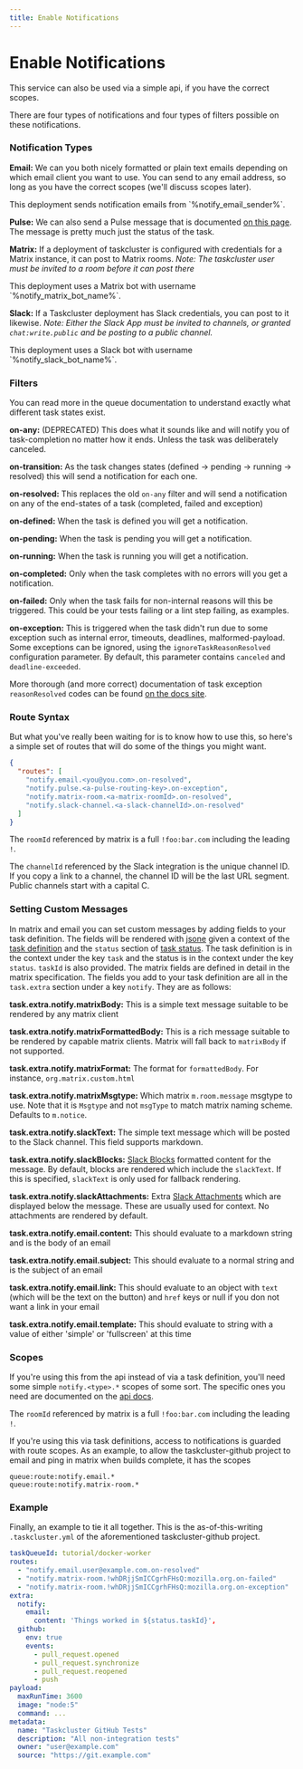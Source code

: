 ```yaml
---
title: Enable Notifications
---
```



# Enable Notifications

This service can also be used via a simple api, if you have the correct scopes.

There are four types of notifications and four types of filters possible on these notifications.

### Notification Types

__Email:__ We can you both nicely formatted or plain text emails depending on which email client you want to use. You can send to any email address, so long as you have the correct scopes (we'll discuss scopes later).

<SiteSpecific>
This deployment sends notification emails from `%notify_email_sender%`.
</SiteSpecific>

__Pulse:__ We can also send a Pulse message that is documented [on this page](/docs/reference/core/notify/exchanges). The message is  pretty much just the status of the task.

__Matrix:__ If a deployment of taskcluster is configured with credentials for a Matrix instance, it can post to Matrix rooms. *Note: The taskcluster user must be invited to a room before it can post there*

<SiteSpecific>
This deployment uses a Matrix bot with username `%notify_matrix_bot_name%`.
</SiteSpecific>

__Slack:__ If a Taskcluster deployment has Slack credentials, you can post to it likewise. *Note: Either the Slack App must be invited to channels, or granted `chat:write.public` and be posting to a public channel.*

<SiteSpecific>
This deployment uses a Slack bot with username `%notify_slack_bot_name%`.
</SiteSpecific>

### Filters

You can read more in the queue documentation to understand exactly what different
task states exist.

__on-any:__ (DEPRECATED) This does what it sounds like and will notify you of task-completion no matter how it ends. Unless the task was deliberately canceled.

__on-transition:__ As the task changes states (defined -> pending -> running -> resolved) this will send a notification for each one.

__on-resolved:__ This replaces the old `on-any` filter and will send a notification on any of the end-states of a task (completed, failed and exception)

__on-defined:__ When the task is defined you will get a notification.

__on-pending:__ When the task is pending you will get a notification.

__on-running:__ When the task is running you will get a notification.

__on-completed:__ Only when the task completes with no errors will you get a notification.

__on-failed:__ Only when the task fails for non-internal reasons will this be triggered. This could be your tests failing or a lint step failing, as examples.

__on-exception:__ This is triggered when the task didn't run due to some exception such as internal error, timeouts, deadlines, malformed-payload. Some exceptions can be ignored, using the `ignoreTaskReasonResolved` configuration parameter.  By default, this parameter contains `canceled` and `deadline-exceeded`.

More thorough (and more correct) documentation of task exception `reasonResolved` codes can be found [on the docs site](/docs/reference/platform/queue/api#status).

### Route Syntax

But what you've really been waiting for is to know how to use this, so here's a simple set of routes that will do some of the things you might want.

```json
{
  "routes": [
    "notify.email.<you@you.com>.on-resolved",
    "notify.pulse.<a-pulse-routing-key>.on-exception",
    "notify.matrix-room.<a-matrix-roomId>.on-resolved",
    "notify.slack-channel.<a-slack-channelId>.on-resolved"
  ]
}
```

The `roomId` referenced by matrix is a full `!foo:bar.com` including the leading `!`.

The `channelId` referenced by the Slack integration is the unique channel ID. If you copy a link to a channel, the
channel ID will be the last URL segment. Public channels start with a capital C.

### Setting Custom Messages

In matrix and email you can set custom messages by adding fields to your task definition. The fields will be rendered with [jsone](https://json-e.js.org/)
given a context of the [task definition](/docs/reference/platform/queue/api#get-task-definition)
and the `status` section of [task status](/docs/reference/platform/queue/references/events#message-payload-4).
The task definition is in the context under the key `task` and the status is in the context under the key `status`. `taskId` is also provided.
The matrix fields are defined in detail in the matrix specification.
The fields you add to your task definition are all in the `task.extra` section under a key `notify`. They are as follows:

__task.extra.notify.matrixBody:__ This is a simple text message suitable to be rendered by any matrix client

__task.extra.notify.matrixFormattedBody:__ This is a rich message suitable to be rendered by capable matrix clients. Matrix will fall back to `matrixBody` if not supported.

__task.extra.notify.matrixFormat:__ The format for `formattedBody`. For instance, `org.matrix.custom.html`

__task.extra.notify.matrixMsgtype:__ Which matrix `m.room.message` msgtype to use. Note that it is `Msgtype` and not `msgType` to match matrix naming scheme. Defaults to `m.notice`.

__task.extra.notify.slackText:__ The simple text message which will be posted to the Slack channel. This field supports markdown.

__task.extra.notify.slackBlocks:__ [Slack Blocks](https://api.slack.com/reference/block-kit/blocks) formatted content for the message. By default, blocks are rendered which include
the `slackText`. If this is specified, `slackText` is only used for fallback rendering.

__task.extra.notify.slackAttachments:__ Extra [Slack Attachments](https://api.slack.com/reference/messaging/attachments) which are displayed below the message. These are usually used for context.
No attachments are rendered by default.

__task.extra.notify.email.content:__ This should evaluate to a markdown string and is the body of an email

__task.extra.notify.email.subject:__ This should evaluate to a normal string and is the subject of an email

__task.extra.notify.email.link:__ This should evaluate to an object with `text` (which will be the text on the button) and `href` keys or null if you don not want a link in your email

__task.extra.notify.email.template:__ This should evaluate to string with a value of either 'simple' or 'fullscreen' at this time


### Scopes

If you're using this from the api instead of via a task definition, you'll need some simple ``notify.<type>.*`` scopes of some sort. The specific ones you need are documented on the [api docs](/docs/reference/core/notify/api).

The `roomId` referenced by matrix is a full `!foo:bar.com` including the leading `!`.

If you're using this via task definitions, access to notifications is guarded with route scopes. As an example, to allow the taskcluster-github project to email and ping in matrix when builds complete, it has the scopes

```
queue:route:notify.email.*
queue:route:notify.matrix-room.*
```

### Example

Finally, an example to tie it all together. This is the as-of-this-writing ``.taskcluster.yml`` of the aforementioned taskcluster-github project.


```yaml
taskQueueId: tutorial/docker-worker
routes:
  - "notify.email.user@example.com.on-resolved"
  - "notify.matrix-room.!whDRjjSmICCgrhFHsQ:mozilla.org.on-failed"
  - "notify.matrix-room.!whDRjjSmICCgrhFHsQ:mozilla.org.on-exception"
extra:
  notify:
    email:
      content: 'Things worked in ${status.taskId}',
  github:
    env: true
    events:
      - pull_request.opened
      - pull_request.synchronize
      - pull_request.reopened
      - push
payload:
  maxRunTime: 3600
  image: "node:5"
  command: ...
metadata:
  name: "Taskcluster GitHub Tests"
  description: "All non-integration tests"
  owner: "user@example.com"
  source: "https://git.example.com"
```
